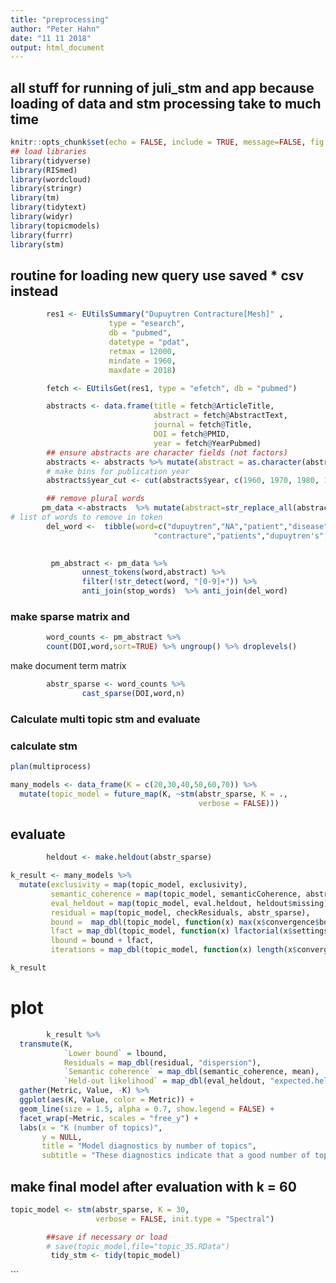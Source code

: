 ```yaml
---
title: "preprocessing"
author: "Peter Hahn"
date: "11 11 2018"
output: html_document
---
```

## all stuff for running of juli_stm and app because loading of data and stm processing take to much time


```r
knitr::opts_chunk$set(echo = FALSE, include = TRUE, message=FALSE, fig.width = 12, fig.height = 8)
## load libraries
library(tidyverse)
library(RISmed)
library(wordcloud)
library(stringr)
library(tm)
library(tidytext)
library(widyr)
library(topicmodels)
library(furrr)
library(stm)
```

## routine for loading new query use saved * csv instead 
```r
        res1 <- EUtilsSummary("Dupuytren Contracture[Mesh]" , 
                      type = "esearch", 
                      db = "pubmed",
                      datetype = "pdat",
                      retmax = 12000,
                      mindate = 1960, 
                      maxdate = 2018)

        fetch <- EUtilsGet(res1, type = "efetch", db = "pubmed")

        abstracts <- data.frame(title = fetch@ArticleTitle,
                                abstract = fetch@AbstractText, 
                                journal = fetch@Title,
                                DOI = fetch@PMID, 
                                year = fetch@YearPubmed)
        ## ensure abstracts are character fields (not factors)
        abstracts <- abstracts %>% mutate(abstract = as.character(abstract)) %>% filter(abstract!="")
        # make bins for publication year
        abstracts$year_cut <- cut(abstracts$year, c(1960, 1970, 1980, 1990, 2000,2010,2018),labels=c("60-69","70-79","80-89","90-99","00-09","10-18"), include.lowest=TRUE)

        ## remove plural words
       pm_data <-abstracts  %>% mutate(abstract=str_replace_all(abstract,"options","option")) 
# list of words to remove in token
        del_word <-  tibble(word=c("dupuytren","NA","patient","disease","treatment","study","result","hand","disease",
                                "contracture","patients","dupuytren's","clinical","results","report","included","month","treated","found","increased","compared","95","ci","10","20","30","statistically","lt","studies","underwent","diagnosis","12","15","50","reported","de","quot","des","bev","major","dd"))
        
```

```r
         pm_abstract <- pm_data %>% 
                unnest_tokens(word,abstract) %>% 
                filter(!str_detect(word, "[0-9]+")) %>%
                anti_join(stop_words)  %>% anti_join(del_word)
```

### make sparse matrix and 

```r

        word_counts <- pm_abstract %>% 
        count(DOI,word,sort=TRUE) %>% ungroup() %>% droplevels()
```

make document term matrix
```r
        abstr_sparse <- word_counts %>% 
                cast_sparse(DOI,word,n)
```

### Calculate multi topic stm and evaluate
### calculate stm

```r
plan(multiprocess)

many_models <- data_frame(K = c(20,30,40,50,60,70)) %>%
  mutate(topic_model = future_map(K, ~stm(abstr_sparse, K = .,
                                          verbose = FALSE)))
```

## evaluate

```r
        heldout <- make.heldout(abstr_sparse)

k_result <- many_models %>%
  mutate(exclusivity = map(topic_model, exclusivity),
         semantic_coherence = map(topic_model, semanticCoherence, abstr_sparse),
         eval_heldout = map(topic_model, eval.heldout, heldout$missing),
         residual = map(topic_model, checkResiduals, abstr_sparse),
         bound =  map_dbl(topic_model, function(x) max(x$convergence$bound)),
         lfact = map_dbl(topic_model, function(x) lfactorial(x$settings$dim$K)),
         lbound = bound + lfact,
         iterations = map_dbl(topic_model, function(x) length(x$convergence$bound)))

k_result
```

# plot

```r
        k_result %>%
  transmute(K,
            `Lower bound` = lbound,
            Residuals = map_dbl(residual, "dispersion"),
            `Semantic coherence` = map_dbl(semantic_coherence, mean),
            `Held-out likelihood` = map_dbl(eval_heldout, "expected.heldout")) %>%
  gather(Metric, Value, -K) %>%
  ggplot(aes(K, Value, color = Metric)) +
  geom_line(size = 1.5, alpha = 0.7, show.legend = FALSE) +
  facet_wrap(~Metric, scales = "free_y") +
  labs(x = "K (number of topics)",
       y = NULL,
       title = "Model diagnostics by number of topics",
       subtitle = "These diagnostics indicate that a good number of topics would be around 60")
```

## make final model after evaluation with k = 60

```r
topic_model <- stm(abstr_sparse, K = 30, 
                   verbose = FALSE, init.type = "Spectral")
```

```r
        ##save if necessary or load
        # save(topic_model,file="topic_35.RData")
         tidy_stm <- tidy(topic_model)
```
```


